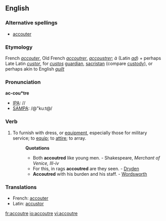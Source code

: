 ==English==

===Alternative spellings===
* [[accouter]]

===Etymology===
French ''[[accouter]]'', Old French ''[[accoutrer]]'', ''[[accoustrer]]''; ''à'' (Latin ''[[ad]]'') + perhaps Late Latin ''[[custor]]'', for ''[[custos]]'' [[guardian]], [[sacristan]] (compare [[custody]]), or perhaps akin to English ''[[guilt]]''

===Pronunciation===
'''ac-cou*tre'''
*[[IPA]]: //
*[[SAMPA]]: /@"ku:t@/

===Verb===
{{en-verb|accoutr|ing}}

# {{transitive}} To furnish with dress, or [[equipment]], especially those for military service; to [[equip]]; to [[attire]]; to array.
#:'''Quotations'''
#:*Both '''accoutred''' like young men. - Shakespeare, ''Merchant of Venice, III-iv''
#:*For this, in rags '''accoutred''' are they seen. - [[Dryden]]
#:*'''Accoutred''' with his burden and his staff. - [[Wordsworth]]

===Translations===
{{rfc-level|Translations at L3+ (AutoFormat would have corrected level of Translations)}}
*French: [[accouter]]
*Latin: [[accustor]]

[[fr:accoutre]]
[[io:accoutre]]
[[vi:accoutre]]